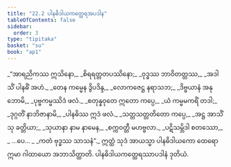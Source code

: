 ```yaml
---
title: "22.2 ပါနဓိဒါယကတ္ထေရအပဒါန"
tableOfContents: false
sidebar:
  order: 3
type: "tipitaka"
basket: "su"
book: "ap1"
---
```



<DynamicBreadcrumb />

<Division number="6" book="ap1">

<Paragraph number="2829" type="verses" book="ap1">
_“အာရညိကဿ ဣသိနော,_  
_စိရရတ္တတပဿိနော;_  
_ဝုဒ္ဓဿ ဘာဝိတတ္တဿ,_  
_အဒါသိံ ပါနဓိံ အဟံ._  

</Paragraph>

</Division>
<Division number="7" book="ap1">

<Paragraph number="2830" type="verses" book="ap1">
_တေန ကမ္မေန ဒွိပဒိန္ဒ,_  
_လောကဇေဋ္ဌ နရာသဘ;_  
_ဒိဗ္ဗယာနံ အနုဘောမိ,_  
_ပုဗ္ဗကမ္မဿိဒံ ဖလံ._  

</Paragraph>

</Division>
<Division number="8" book="ap1">

<Paragraph number="2831" type="verses" book="ap1">
_စတုန္နဝုတေ ဣတော ကပ္ပေ,_  
_ယံ ကမ္မမကရိံ တဒါ;_  
_ဒုဂ္ဂတိံ နာဘိဇာနာမိ,_  
_ပါနဓိဿ ဣဒံ ဖလံ._  

</Paragraph>

</Division>
<Division number="9" book="ap1">

<Paragraph number="2832" type="verses" book="ap1">
_သတ္တသတ္တတိတော ကပ္ပေ,_  
_အဋ္ဌ အာသိံသု ခတ္တိယာ;_  
_သုယာနာ နာမ နာမေန,_  
_စက္ကဝတ္တီ မဟဗ္ဗလာ._  

</Paragraph>

</Division>
<Division number="10" book="ap1">

<Paragraph number="2833" type="verses" book="ap1">
_ပဋိသမ္ဘိဒါ စတဿော,_  
_ …ပေ… _  
_ကတံ ဗုဒ္ဓဿ သာသနံ”._  

</Paragraph>

<Paragraph number="2834" book="ap1">
ဣတ္ထံ သုဒံ အာယသ္မာ ပါနဓိဒါယကော ထေရော ဣမာ ဂါထာယော အဘာသိတ္ထာတိ.

</Paragraph>
</Division>

<Paragraph number="2835" type="center" book="ap1">
ပါနဓိဒါယကတ္ထေရဿာပဒါနံ ဒုတိယံ.
</Paragraph>